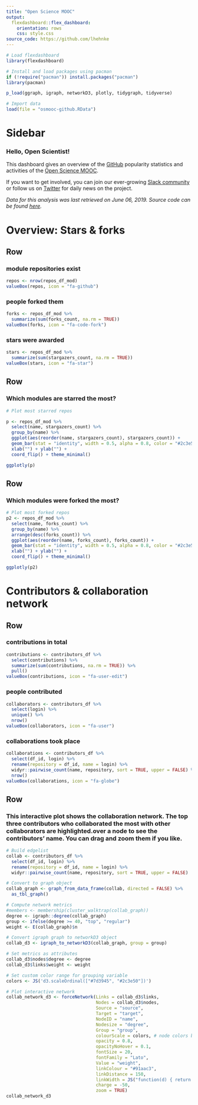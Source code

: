 ```yaml
---
title: "Open Science MOOC"
output: 
  flexdashboard::flex_dashboard:
    orientation: rows
    css: style.css
source_code: https://github.com/lhehnke
---
```


```r
# Load flexdashboard
library(flexdashboard)

# Install and load packages using pacman
if (!require("pacman")) install.packages("pacman")
library(pacman)

p_load(ggraph, igraph, networkD3, plotly, tidygraph, tidyverse)

# Import data
load(file = "osmooc-github.RData")
```

Sidebar {.sidebar}
=======================================================================

### Hello, Open Scientist!

This dashboard gives an overview of the [GitHub](https://github.com/opensciencemooc) popularity statistics and activities of the [Open Science MOOC](https://opensciencemooc.eu/). 

If you want to get involved, you can join our ever-growing [Slack community](https://openmooc-ers.slack.com/) or follow us on [Twitter](https://twitter.com/opensciencemooc) for daily news on the project. 

*Data for this analysis was last retrieved on June 06, 2019. Source code can be found [here](https://github.com/lhehnke/openscience-github).*


Overview: Stars & forks
=======================================================================

Row
-----------------------------------------------------------------------

### module repositories exist {.value-box}

```r
repos <- nrow(repos_df_mod)
valueBox(repos, icon = "fa-github")
```

### people forked them {.value-box}

```r
forks <- repos_df_mod %>%
  summarize(sum(forks_count, na.rm = TRUE))
valueBox(forks, icon = "fa-code-fork")
```

### stars were awarded {.value-box}

```r
stars <- repos_df_mod %>% 
  summarize(sum(stargazers_count, na.rm = TRUE))
valueBox(stars, icon = "fa-star")
```

Row
-----------------------------------------------------------------------

### Which modules are starred the most?

```r
# Plot most starred repos

p <- repos_df_mod %>%
  select(name, stargazers_count) %>%
  group_by(name) %>%
  ggplot(aes(reorder(name, stargazers_count), stargazers_count)) +
  geom_bar(stat = "identity", width = 0.5, alpha = 0.8, color = "#2c3e50", fill = "#2c3e50") +
  xlab("") + ylab("") +
  coord_flip() + theme_minimal()

ggplotly(p)
```

Row
-----------------------------------------------------------------------

### Which modules were forked the most?

```r
# Plot most forked repos
p2 <- repos_df_mod %>%
  select(name, forks_count) %>%
  group_by(name) %>%
  arrange(desc(forks_count)) %>%
  ggplot(aes(reorder(name, forks_count), forks_count)) +
  geom_bar(stat = "identity", width = 0.5, alpha = 0.8, color = "#2c3e50", fill = "#2c3e50") +
  xlab("") + ylab("") +
  coord_flip() + theme_minimal()

ggplotly(p2)
```

Contributors & collaboration network
=======================================================================

Row
-----------------------------------------------------------------------

### contributions in total {.value-box}

```r
contributions <- contributors_df %>%
  select(contributions) %>%
  summarize(sum(contributions, na.rm = TRUE)) %>%
  pull()
valueBox(contributions, icon = "fa-user-edit")
```

### people contributed {.value-box}

```r
collaborators <- contributors_df %>% 
  select(login) %>%
  unique() %>%
  nrow()
valueBox(collaborators, icon = "fa-user")
```

### collaborations took place {.value-box}

```r
collaborations <- contributors_df %>%
  select(df_id, login) %>%
  rename(repository = df_id, name = login) %>%
  widyr::pairwise_count(name, repository, sort = TRUE, upper = FALSE) %>%
  nrow()
valueBox(collaborations, icon = "fa-globe")
```

Row
-----------------------------------------------------------------------

### This interactive plot shows the collaboration network. The top three contributors who collaborated the most with other collaborators are highlighted.\nHover over a node to see the contributors' name. You can drag and zoom them if you like.

```r
# Build edgelist
collab <- contributors_df %>%
  select(df_id, login) %>%
  rename(repository = df_id, name = login) %>%
  widyr::pairwise_count(name, repository, sort = TRUE, upper = FALSE)

# Convert to graph object
collab_graph <- graph_from_data_frame(collab, directed = FALSE) %>% 
  as_tbl_graph()
```

```r
# Compute network metrics
#members <- membership(cluster_walktrap(collab_graph))
degree <- igraph::degree(collab_graph)
group <- ifelse(degree >= 40, "top", "regular")
weight <- E(collab_graph)$n

# Convert igraph graph to networkD3 object
collab_d3 <- igraph_to_networkD3(collab_graph, group = group)

# Set metrics as attributes
collab_d3$nodes$degree <- degree
collab_d3$links$weight <- weight

# Set custom color range for grouping variable
colors <- JS('d3.scaleOrdinal(["#7d3945", "#2c3e50"])')
```

```r
# Plot interactive network
collab_network_d3 <- forceNetwork(Links = collab_d3$links, 
                                  Nodes = collab_d3$nodes,
                                  Source = "source", 
                                  Target = "target", 
                                  NodeID = "name",
                                  Nodesize = "degree", 
                                  Group = "group", 
                                  colourScale = colors, # node colors based on "group"
                                  opacity = 0.8, 
                                  opacityNoHover = 0.1, 
                                  fontSize = 20, 
                                  fontFamily = "Lato", 
                                  Value = "weight", 
                                  linkColour = "#91aac3", 
                                  linkDistance = 150,
                                  linkWidth = JS("function(d) { return d.value*2; }"), 
                                  charge = -50, 
                                  zoom = TRUE)
collab_network_d3
```
